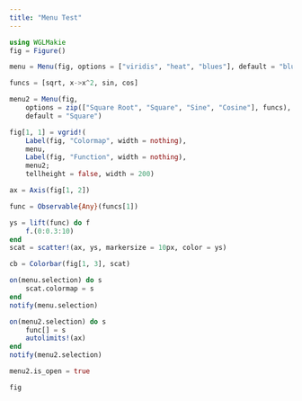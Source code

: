 ```yaml
---
title: "Menu Test"
---
```



```julia
using WGLMakie
fig = Figure()

menu = Menu(fig, options = ["viridis", "heat", "blues"], default = "blues")

funcs = [sqrt, x->x^2, sin, cos]

menu2 = Menu(fig,
    options = zip(["Square Root", "Square", "Sine", "Cosine"], funcs),
    default = "Square")

fig[1, 1] = vgrid!(
    Label(fig, "Colormap", width = nothing),
    menu,
    Label(fig, "Function", width = nothing),
    menu2;
    tellheight = false, width = 200)

ax = Axis(fig[1, 2])

func = Observable{Any}(funcs[1])

ys = lift(func) do f
    f.(0:0.3:10)
end
scat = scatter!(ax, ys, markersize = 10px, color = ys)

cb = Colorbar(fig[1, 3], scat)

on(menu.selection) do s
    scat.colormap = s
end
notify(menu.selection)

on(menu2.selection) do s
    func[] = s
    autolimits!(ax)
end
notify(menu2.selection)

menu2.is_open = true

fig
```